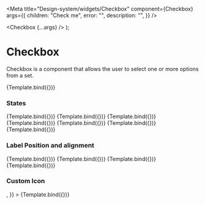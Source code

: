 
<Meta
  title="Design-system/widgets/Checkbox"
  component={Checkbox}
  args={{
    children: "Check me",
    error: "",
    description: "",
  }}
/>

  <Checkbox {...args} />
);

# Checkbox

Checkbox is a component that allows the user to select one or more options from a set.

<Canvas>
  <Story name="Checkbox">{Template.bind({})}</Story>
</Canvas>

### States

<Canvas>
  <Story
    name="State - unchecked"
    args={{
      children: "Unchecked",
    }}
  >
    {Template.bind({})}
  </Story>
  <Story
    name="State - Default Checked"
    args={{
      defaultSelected: true,
      qchildren: "Checked",
    }}
  >
    {Template.bind({})}
  </Story>
  <Story
    name="State - Disabled"
    args={{
      defaultSelected: true,
      children: "Disabled",
      isDisabled: true,
    }}
  >
    {Template.bind({})}
  </Story>
  <Story
    name="State - Disabled unchecked"
    args={{
      children: "Disabled unchecked",
      isDisabled: true,
    }}
  >
    {Template.bind({})}
  </Story>
  <Story
    name="State - indeterminate"
    args={{
      children: "Disabled indeterminate",
      defaultSelected: true,
      isIndeterminate: true,
    }}
  >
    {Template.bind({})}
  </Story>
  <Story
    name="State - Disabled indeterminate"
    args={{
      children: "Disabled indeterminate",
      isDisabled: true,
      defaultSelected: true,
      isIndeterminate: true,
    }}
  >
    {Template.bind({})}
  </Story>
  <Story
    name="State - Error"
    args={{
      children: "Error",
      validationState: "invalid",
    }}
  >
    {Template.bind({})}
  </Story>
</Canvas>

### Label Position and alignment

<Canvas>
  <Story
    parameters={{
      width: 250,
    }}
    name="Label Position - Left"
    args={{
      labelPosition: "left",
      children: "Label Position - Left",
    }}
  >
    {Template.bind({})}
  </Story>
  <Story
    parameters={{
      width: 250,
    }}
    name="Label Position - Right"
    args={{
      labelPosition: "right",
      children: "Label Position - Right",
    }}
  >
    {Template.bind({})}
  </Story>
  <Story
    parameters={{
      width: 250,
    }}
    name="Label alignment - Right"
    args={{
      labelAlignment: "right",
    }}
  >
    {Template.bind({})}
  </Story>
  <Story
    parameters={{
      width: 250,
    }}
    name="Label alignment - Left"
    args={{
      labelAlignment: "right",
      labelPosition: "left",
    }}
  >
    {Template.bind({})}
  </Story>
</Canvas>

### Custom Icon

<Canvas>
  <Story
    name="State - Custom Icon"
    args={{
      children: "Custom Icon",
      icon: <EmotionHappyLineIcon />,
    }}
  >
    {Template.bind({})}
  </Story>
</Canvas>

